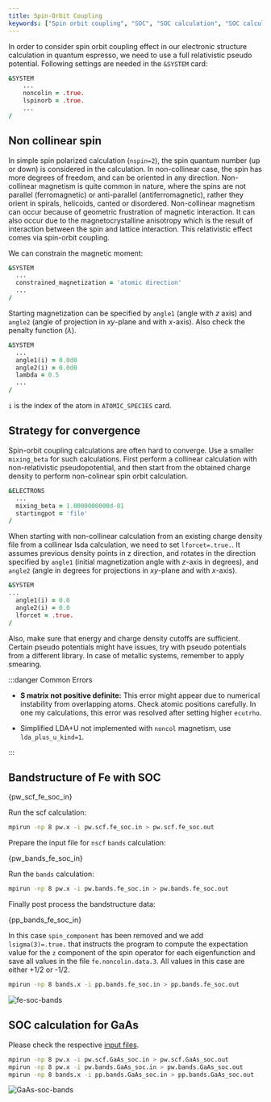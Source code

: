 ```yaml
---
title: Spin-Orbit Coupling
keywords: ["Spin orbit coupling", "SOC", "SOC calculation", "SOC calculation in DFT", "SOC calculation using Quantum Espresso", "Non collinear spin calculation", "Bandstructure calculation for GaAs"]
---
```


In order to consider spin orbit coupling effect in our electronic structure
calculation in quantum espresso, we need to use a full relativistic pseudo
potential. Following settings are needed in the `&SYSTEM` card:

```fortran
&SYSTEM
    ...
    noncolin = .true.
    lspinorb = .true.
    ...
/
```

## Non collinear spin

In simple spin polarized calculation (`nspin=2`), the spin quantum number (up or
down) is considered in the calculation. In non-collinear case, the spin has more
degrees of freedom, and can be oriented in any direction. Non-collinear
magnetism is quite common in nature, where the spins are not parallel
(ferromagnetic) or anti-parallel (antiferromagnetic), rather they orient in
spirals, helicoids, canted or disordered. Non-collinear magnetism can occur
because of geometric frustration of magnetic interaction. It can also occur due
to the magnetocrystalline anisotropy which is the result of interaction between
the spin and lattice interaction. This relativistic effect comes via spin-orbit
coupling.

We can constrain the magnetic moment:

```fortran
&SYSTEM
  ...
  constrained_magnetization = 'atomic direction'
  ...
/
```

Starting magnetization can be specified by `angle1` (angle with $z$ axis) and
`angle2` (angle of projection in $xy$-plane and with $x$-axis). Also check the
penalty function ($\lambda$).

```fortran
&SYSTEM
  ...
  angle1(i) = 0.0d0
  angle2(i) = 0.0d0
  lambda = 0.5
  ...
/
```

`i` is the index of the atom in `ATOMIC_SPECIES` card.


## Strategy for convergence

Spin-orbit coupling calculations are often hard to converge. Use a smaller
`mixing_beta` for such calculations. First perform a collinear calculation with
non-relativistic pseudopotential, and then start from the obtained charge
density to perform non-colinear spin orbit calculation.

```fortran
&ELECTRONS
  ...
  mixing_beta = 1.0000000000d-01
  startingpot = 'file'
/
```

When starting with non-collinear calculation from an existing charge density
file from a collinear lsda calculation, we need to set `lforcet=.true.`. It
assumes previous density points in z direction, and rotates in the direction
specified by `angle1` (initial magnetization angle with $z$-axis in degrees),
and `angle2` (angle in degrees for projections in $xy$-plane and with $x$-axis).

```fortran
&SYSTEM
...
  angle1(i) = 0.0
  angle2(i) = 0.0
  lforcet = .true.
/
```

Also, make sure that energy and charge density cutoffs are sufficient. Certain
pseudo potentials might have issues, try with pseudo potentials from a different
library. In case of metallic systems, remember to apply smearing.

:::danger Common Errors

- **S matrix not positive definite:** This error might appear due to numerical
instability from overlapping atoms. Check atomic positions carefully. In one my
calculations, this error was resolved after setting higher `ecutrho`.

- Simplified LDA+U not implemented with `noncol` magnetism, use
`lda_plus_u_kind=1`.

:::

## Bandstructure of Fe with SOC


<CodeBlock language="bash" title="src/fe/pw.scf.fe_soc.in" showLineNumbers>{pw_scf_fe_soc_in}</CodeBlock>

Run the scf calculation:
```bash
mpirun -np 8 pw.x -i pw.scf.fe_soc.in > pw.scf.fe_soc.out
```

Prepare the input file for `nscf` `bands` calculation:


<CodeBlock language="bash" title="src/fe/pw.bands.fe_soc.in" showLineNumbers>{pw_bands_fe_soc_in}</CodeBlock>

Run the `bands` calculation:
```bash
mpirun -np 8 pw.x -i pw.bands.fe_soc.in > pw.bands.fe_soc.out
```

Finally post process the bandstructure data:


<CodeBlock language="bash" title="src/fe/pp.bands.fe_soc.in" showLineNumbers>{pp_bands_fe_soc_in}</CodeBlock>

In this case `spin_component` has been removed and we add `lsigma(3)=.true.`
that instructs the program to compute the expectation value for the `z`
component of the spin operator for each eigenfunction and save all values in
the file `fe.noncolin.data.3`. All values in this case are either +1/2 or -1/2.

```bash
mpirun -np 8 bands.x -i pp.bands.fe_soc.in > pp.bands.fe_soc.out
```

![fe-soc-bands](../../static/img/fe-soc-bands.webp)

## SOC calculation for GaAs

Please check the respective [input files](
https://github.com/pranabdas/espresso/tree/master/src/GaAs).

```bash
mpirun -np 8 pw.x -i pw.scf.GaAs_soc.in > pw.scf.GaAs_soc.out
mpirun -np 8 pw.x -i pw.bands.GaAs_soc.in > pw.bands.GaAs_soc.out
mpirun -np 8 bands.x -i pp.bands.GaAs_soc.in > pp.bands.GaAs_soc.out
```

![GaAs-soc-bands](../../static/img/GaAs-soc-bands.webp)

